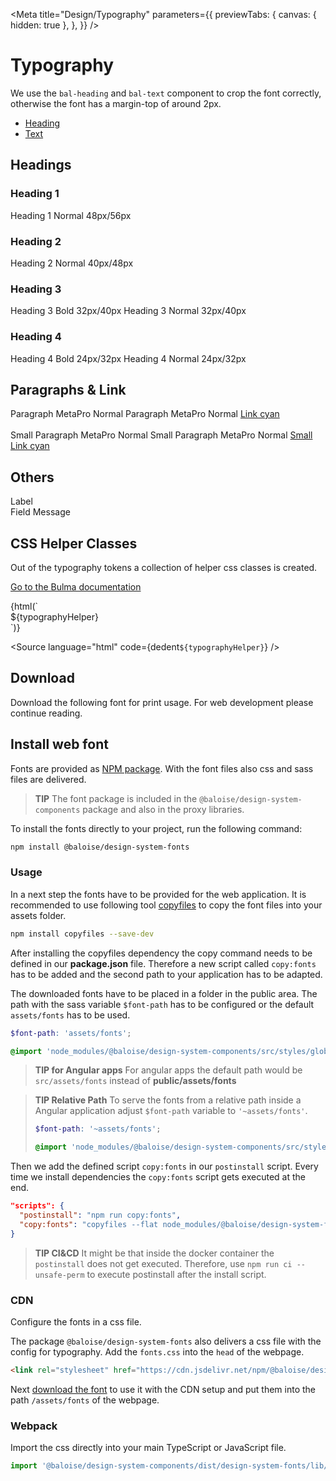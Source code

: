 
<Meta
  title="Design/Typography"
  parameters={{
    previewTabs: {
      canvas: { hidden: true },
    },
  }}
/>

# Typography

We use the `bal-heading` and `bal-text` component to crop the font correctly, otherwise the font has a margin-top of around 2px.

- [Heading](?path=/docs/Components-heading--basic)
- [Text](?path=/docs/Components-text--basic)


## Headings

### Heading 1

<Canvas withSource="none">
  <bal-doc-app>
    <bal-heading level="h1" space="none">
      Heading 1 Normal 48px/56px
    </bal-heading>
  </bal-doc-app>
</Canvas>

### Heading 2

<Canvas withSource="none">
  <bal-doc-app>
    <bal-heading level="h2" space="none">
      Heading 2 Normal 40px/48px
    </bal-heading>
  </bal-doc-app>
</Canvas>

### Heading 3

<Canvas withSource="none">
  <bal-doc-app>
    <bal-heading level="h3" space="none">
      Heading 3 Bold 32px/40px
    </bal-heading>
    <bal-heading level="h3" space="none" subtitle>
      Heading 3 Normal 32px/40px
    </bal-heading>
  </bal-doc-app>
</Canvas>

### Heading 4

<Canvas withSource="none">
  <bal-doc-app>
    <bal-heading level="h4" space="none">
      Heading 4 Bold 24px/32px
    </bal-heading>
    <bal-heading level="h4" space="none" subtitle>
      Heading 4 Normal 24px/32px
    </bal-heading>
  </bal-doc-app>
</Canvas>

## Paragraphs & Link

<Canvas withSource="none">
  <bal-doc-app>
    <bal-text bold>Paragraph MetaPro Normal</bal-text>
    <bal-text>Paragraph MetaPro Normal</bal-text>
    <a className="is-link" href="">
      <bal-text>Link cyan</bal-text>
    </a>
    <br />
    <br />
    <bal-text small bold>
      Small Paragraph MetaPro Normal
    </bal-text>
    <bal-text small>Small Paragraph MetaPro Normal</bal-text>
    <a className="is-link" href="">
      <bal-text small>Small Link cyan</bal-text>
    </a>
  </bal-doc-app>
</Canvas>

## Others

<Canvas withSource="none">
  <bal-doc-app>
    <label className="label">Label</label>
    <br />
    <span className="is-small has-text-hint">Field Message</span>
  </bal-doc-app>
</Canvas>

## CSS Helper Classes

Out of the typography tokens a collection of helper css classes is created.

[Go to the Bulma documentation](https://bulma.io/documentation/helpers/typography-helpers/)

<Canvas withSource="none">
  <bal-doc-app>{html(`<div>${typographyHelper}</div>`)}</bal-doc-app>
</Canvas>

<Source
  language="html"
  code={dedent`
     ${typographyHelper}
  `}
/>

## Download

Download the following font for print usage. For web development please continue reading.

<bal-doc-app>
  <bal-doc-download
    subject="fonts.zip"
    subtitle="Our typography files"
    link="/assets/download/fonts.zip"
  ></bal-doc-download>
</bal-doc-app>

## Install web font

Fonts are provided as [NPM package](https://www.npmjs.com/package/@baloise/design-system-fonts). With the font files also css and sass files are delivered.

> **TIP**
> The font package is included in the `@baloise/design-system-components` package and also in the proxy libraries.

To install the fonts directly to your project, run the following command:

```bash
npm install @baloise/design-system-fonts
```

### Usage

In a next step the fonts have to be provided for the web application. It is recommended to use following tool [copyfiles](https://www.npmjs.com/package/copyfiles) to copy the font files into your assets folder.

```bash
npm install copyfiles --save-dev
```

After installing the copyfiles dependency the copy command needs to be defined in our **package.json** file. Therefore a new script called `copy:fonts` has to be added and the second path to your application has to be adapted.

The downloaded fonts have to be placed in a folder in the public area. The path with the sass variable `$font-path` has to be configured or the default `assets/fonts` has to be used.

```scss
$font-path: 'assets/fonts';

@import 'node_modules/@baloise/design-system-components/src/styles/global.scss';
```

> **TIP for Angular apps**
> For angular apps the default path would be `src/assets/fonts` instead of **public/assets/fonts**

> **TIP Relative Path**
> To serve the fonts from a relative path inside a Angular application adjust `$font-path` variable to `'~assets/fonts'`.
>
> ```scss
> $font-path: '~assets/fonts';
>
> @import 'node_modules/@baloise/design-system-components/src/styles/global.scss';
> ```

Then we add the defined script `copy:fonts` in our `postinstall` script. Every time we install dependencies the `copy:fonts` script gets executed at the end.

```json
"scripts": {
  "postinstall": "npm run copy:fonts",
  "copy:fonts": "copyfiles --flat node_modules/@baloise/design-system-fonts/lib/* public/assets/fonts"
}
```

> **TIP CI&CD**
> It might be that inside the docker container the `postinstall` does not get executed. Therefore, use `npm run ci --unsafe-perm` to execute postinstall after the install script.

### CDN

Configure the fonts in a css file.

The package `@baloise/design-system-fonts` also delivers a css file with the config for typography. Add the `fonts.css` into the `head` of the webpage.

```html
<link rel="stylesheet" href="https://cdn.jsdelivr.net/npm/@baloise/design-system-fonts/lib/fonts.css" />
```

Next [download the font](/design/typography.html#download) to use it with the CDN setup and put them into the path `/assets/fonts` of the webpage.

### Webpack

Import the css directly into your main TypeScript or JavaScript file.

```typescript
import '@baloise/design-system-components/dist/design-system-fonts/lib/fonts.css'
```

<bal-doc-github link="/stories/design/02-typography.stories.mdx"></bal-doc-github>
